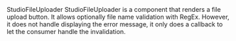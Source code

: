 
<Meta of={StudioFileUploaderStories} />

<Heading level={1} size='small'>
  StudioFileUploader
</Heading>
<Paragraph>
  StudioFileUploader is a component that renders a file upload button. It allows optionally file
  name validation with RegEx. However, it does not handle displaying the error message, it only does
  a callback to let the consumer handle the invalidation.
</Paragraph>

<Canvas of={StudioFileUploaderStories.Preview} />
